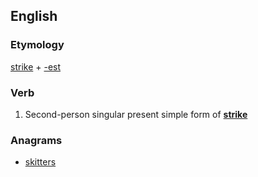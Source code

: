==English==

===Etymology===
[[strike]] + [[-est]]

===Verb===
{{head|en|verb form}}

# {{context|archaic|lang=en}} Second-person singular present simple form of '''[[strike]]'''

===Anagrams===
* [[skitters#English|skitters]]